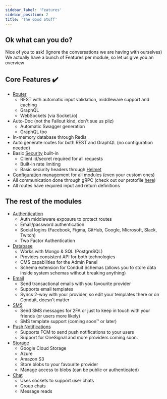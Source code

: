 ```yaml
---
sidebar_label: 'Features'
sidebar_position: 2
title: 'The Good Stuff'
---
```


## Ok what can you do?

Nice of you to ask! (ignore the conversations we are having with ourselves)<br />
We actually have a bunch of Features per module, so let us give you an overview

## Core Features ✔️

- [Router](/docs/router/)
    - REST with automatic input validation, middleware support and caching
    - GraphQL
    - WebSockets (via Socket.io)
- Auto-Doc (not the Fallout kind, don't sue us pliz)
    - Automatic Swagger generation
    - GraphQL too
- In-memory database through Redis
- Auto generate routes for both REST and GraphQL (no configuration needed)
- Basic [Security](/docs/security/) built-in
    - Client id/secret required for all requests
    - Built-in rate limiting
    - Basic security headers through [Helmet](https://github.com/helmetjs/helmet)
- [Configuration](/docs/config/) management for all modules (even your custom ones)
- All communication done through gRPC (check out our protofile [here](https://github.com/ConduitPlatform/Conduit/blob/main/packages/core/src/core.proto))
- All routes have required input and return definitions

## The rest of the modules

- [Authentication](/docs/modules/authentication/)
    - Auth middleware exposure to protect routes
    - Email/password authentication
    - Social logins (Facebook, Figma, GitHub, Google, Microsoft, Slack, Twitch)
    - Two Factor Authentication
- [Database](/docs/modules/database/)
    - Works with Mongo & SQL (PostgreSQL)
    - Provides consistent API for both technologies
    - CMS capabilities for the Admin Panel
    - Schema extension for Conduit Schemas (allows you to store data inside system schemas without breaking anything)
- [Email](/docs/modules/email/)
    - Send transactional emails with you favourite provider
    - Supports email templates
    - Syncs 2-way with your provider, so edit your templates there or on Conduit, doesn't matter
- [SMS](/docs/modules/sms/)
    - Send SMS messages for 2FA or just to keep in touch with your friends (or users more likely)
    - SMS template support (coming soon™ or later)
- [Push Notifications](/docs/modules/push-notifications/)
    - Supports FCM to send push notifications to your users
    - Support for OneSignal and more providers coming soon.
- [Storage](/docs/modules/storage/)
    - Google Cloud Storage
    - Azure
    - Amazon S3
    - Store blobs to your favourite provider
    - Manage access to blobs (can be public or authenticated)
- [Chat](/docs/modules/chat/)
    - Uses sockets to support user chats
    - Group chats
    - Message reads
